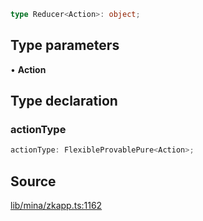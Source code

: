 ```ts
type Reducer<Action>: object;
```

## Type parameters

• **Action**

## Type declaration

### actionType

```ts
actionType: FlexibleProvablePure<Action>;
```

## Source

[lib/mina/zkapp.ts:1162](https://github.com/o1-labs/o1js/blob/ccbd5fd4525adaf6c1f07bef7847d7bac67c71b5/src/lib/mina/zkapp.ts#L1162)
